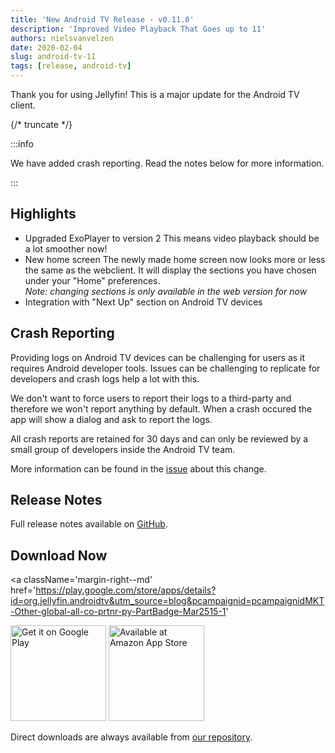 ```yaml
---
title: 'New Android TV Release - v0.11.0'
description: 'Improved Video Playback That Goes up to 11'
authors: nielsvanvelzen
date: 2020-02-04
slug: android-tv-11
tags: [release, android-tv]
---
```


Thank you for using Jellyfin! This is a major update for the Android TV client.

{/* truncate */}

:::info

We have added crash reporting. Read the notes below for more information.

:::

## Highlights

- Upgraded ExoPlayer to version 2
  This means video playback should be a lot smoother now!
- New home screen
  The newly made home screen now looks more or less the same as the webclient. It will display the sections you have chosen under your "Home" preferences.  
   _Note: changing sections is only available in the web version for now_
- Integration with "Next Up" section on Android TV devices

## Crash Reporting

Providing logs on Android TV devices can be challenging for users as it requires Android developer tools. Issues can be challenging to replicate for developers and crash logs help a lot with this.

We don't want to force users to report their logs to a third-party and therefore we won't report anything by default. When a crash occured the app will show a dialog and ask to report the logs.

All crash reports are retained for 30 days and can only be reviewed by a small group of developers inside the Android TV team.

More information can be found in the [issue](https://github.com/jellyfin/jellyfin-androidtv/issues/193) about this change.

## Release Notes

Full release notes available on [GitHub](https://github.com/jellyfin/jellyfin-androidtv/releases/tag/v0.11.0).

## Download Now

<a
  className='margin-right--md'
  href='https://play.google.com/store/apps/details?id=org.jellyfin.androidtv&utm_source=blog&pcampaignid=pcampaignidMKT-Other-global-all-co-prtnr-py-PartBadge-Mar2515-1'
>
  <img width='153' alt='Get it on Google Play' src='/images/store-icons/google-play.png' />
</a>

<a href='https://www.amazon.com/gp/product/B07TX7Z725/ref=jellyfin_for_fire_tv'>
  <img width='153' alt='Available at Amazon App Store' src='/images/store-icons/amazon.png' />
</a>

Direct downloads are always available from [our repository](https://repo.jellyfin.org/releases/client/androidtv/).
